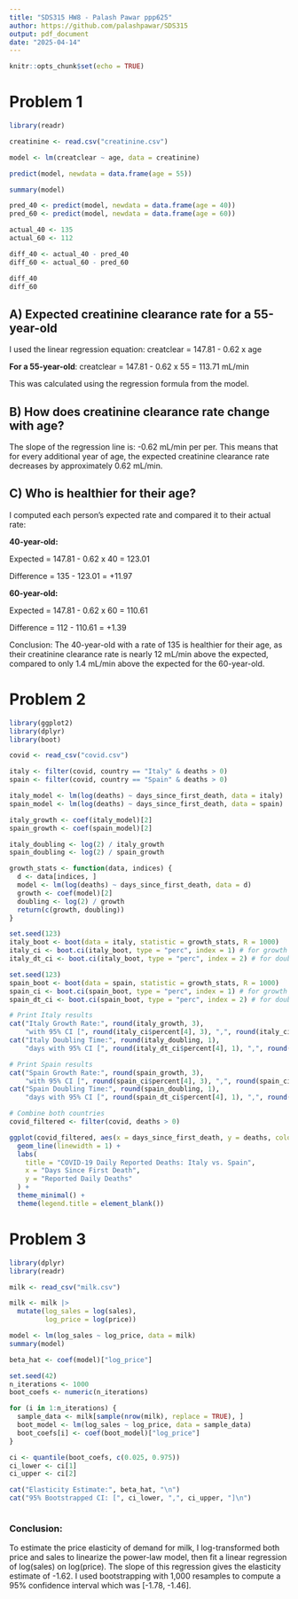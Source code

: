 ```yaml
---
title: "SDS315 HW8 - Palash Pawar ppp625"
author: https://github.com/palashpawar/SDS315
output: pdf_document
date: "2025-04-14"
---
```


```r
knitr::opts_chunk$set(echo = TRUE)
```

# Problem 1

```r
library(readr)

creatinine <- read.csv("creatinine.csv")

model <- lm(creatclear ~ age, data = creatinine)

predict(model, newdata = data.frame(age = 55))

summary(model)

pred_40 <- predict(model, newdata = data.frame(age = 40))
pred_60 <- predict(model, newdata = data.frame(age = 60))

actual_40 <- 135
actual_60 <- 112

diff_40 <- actual_40 - pred_40
diff_60 <- actual_60 - pred_60

diff_40
diff_60


```

## A) Expected creatinine clearance rate for a 55-year-old

I used the linear regression equation: creatclear = 147.81 - 0.62 x age

**For a 55-year-old**: creatclear = 147.81 - 0.62 x 55 = 113.71 mL/min

This was calculated using the regression formula from the model.

## B) How does creatinine clearance rate change with age?

The slope of the regression line is: -0.62 mL/min per per. This means that for every additional year of age, the expected creatinine clearance rate decreases by approximately 0.62 mL/min.

## C) Who is healthier for their age?

I computed each person's expected rate and compared it to their actual rate:

**40-year-old:**

Expected = 147.81 - 0.62 x 40 = 123.01

Difference = 135 - 123.01 = +11.97

**60-year-old:**

Expected = 147.81 - 0.62 x 60 = 110.61

Difference = 112 - 110.61 = +1.39

Conclusion: The 40-year-old with a rate of 135 is healthier for their age, as their creatinine clearance rate is nearly 12 mL/min above the expected, compared to only 1.4 mL/min above the expected for the 60-year-old.

# Problem 2

```r
library(ggplot2)
library(dplyr)
library(boot)

covid <- read_csv("covid.csv")

italy <- filter(covid, country == "Italy" & deaths > 0)
spain <- filter(covid, country == "Spain" & deaths > 0)

italy_model <- lm(log(deaths) ~ days_since_first_death, data = italy)
spain_model <- lm(log(deaths) ~ days_since_first_death, data = spain)

italy_growth <- coef(italy_model)[2]
spain_growth <- coef(spain_model)[2]

italy_doubling <- log(2) / italy_growth
spain_doubling <- log(2) / spain_growth


```

```r
growth_stats <- function(data, indices) {
  d <- data[indices, ]
  model <- lm(log(deaths) ~ days_since_first_death, data = d)
  growth <- coef(model)[2]
  doubling <- log(2) / growth
  return(c(growth, doubling))
}

set.seed(123)
italy_boot <- boot(data = italy, statistic = growth_stats, R = 1000)
italy_ci <- boot.ci(italy_boot, type = "perc", index = 1) # for growth
italy_dt_ci <- boot.ci(italy_boot, type = "perc", index = 2) # for doubling

set.seed(123)
spain_boot <- boot(data = spain, statistic = growth_stats, R = 1000)
spain_ci <- boot.ci(spain_boot, type = "perc", index = 1) # for growth
spain_dt_ci <- boot.ci(spain_boot, type = "perc", index = 2) # for doubling

# Print Italy results
cat("Italy Growth Rate:", round(italy_growth, 3), 
    "with 95% CI [", round(italy_ci$percent[4], 3), ",", round(italy_ci$percent[5], 3), "]\n")
cat("Italy Doubling Time:", round(italy_doubling, 1), 
    "days with 95% CI [", round(italy_dt_ci$percent[4], 1), ",", round(italy_dt_ci$percent[5], 1), "]\n\n")

# Print Spain results
cat("Spain Growth Rate:", round(spain_growth, 3), 
    "with 95% CI [", round(spain_ci$percent[4], 3), ",", round(spain_ci$percent[5], 3), "]\n")
cat("Spain Doubling Time:", round(spain_doubling, 1), 
    "days with 95% CI [", round(spain_dt_ci$percent[4], 1), ",", round(spain_dt_ci$percent[5], 1), "]\n")

```

```r
# Combine both countries
covid_filtered <- filter(covid, deaths > 0)

ggplot(covid_filtered, aes(x = days_since_first_death, y = deaths, color = country)) +
  geom_line(linewidth = 1) +
  labs(
    title = "COVID-19 Daily Reported Deaths: Italy vs. Spain",
    x = "Days Since First Death",
    y = "Reported Daily Deaths"
  ) +
  theme_minimal() +
  theme(legend.title = element_blank())

```

# Problem 3

```r
library(dplyr)
library(readr)

milk <- read_csv("milk.csv")

milk <- milk |>
  mutate(log_sales = log(sales),
         log_price = log(price))

model <- lm(log_sales ~ log_price, data = milk)
summary(model)

beta_hat <- coef(model)["log_price"]

set.seed(42)
n_iterations <- 1000
boot_coefs <- numeric(n_iterations)

for (i in 1:n_iterations) {
  sample_data <- milk[sample(nrow(milk), replace = TRUE), ]
  boot_model <- lm(log_sales ~ log_price, data = sample_data)
  boot_coefs[i] <- coef(boot_model)["log_price"]
}

ci <- quantile(boot_coefs, c(0.025, 0.975))
ci_lower <- ci[1]
ci_upper <- ci[2]

cat("Elasticity Estimate:", beta_hat, "\n")
cat("95% Bootstrapped CI: [", ci_lower, ",", ci_upper, "]\n")



```

### Conclusion:

To estimate the price elasticity of demand for milk, I log-transformed both price and sales to linearize the power-law model, then fit a linear regression of log(sales) on log(price). The slope of this regression gives the elasticity estimate of -1.62. I used bootstrapping with 1,000 resamples to compute a 95% confidence interval which was [-1.78, -1.46].
